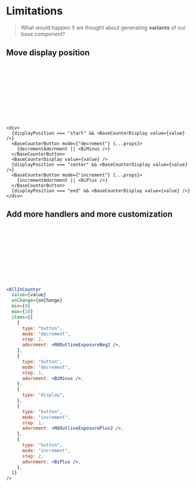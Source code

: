 
# Limitations

> What would happen if we thought about generating **variants** of our base
> component?

## Move display position

<div style={{ width: "100%", height: 100 }}>
  <Svg>
    <CounterEx1 />
  </Svg>
</div>

```tsx filename="AllInCounter.jsx" diffAddLines="[2,7,11]" diffRemoveLines="[6]"
<div>
  {displayPosition === "start" && <BaseCounterDisplay value={value} />}
  <BaseCounterButton mode={"decrement"} {...props}>
    {decrementAdornment || <BiMinus />}
  </BaseCounterButton>
  <BaseCounterDisplay value={value} />
  {displayPosition === "center" && <BaseCounterDisplay value={value} />}
  <BaseCounterButton mode={"increment"} {...props}>
    {incrementAdornment || <BiPlus />}
  </BaseCounterButton>
  {displayPosition === "end" && <BaseCounterDisplay value={value} />}
</div>
```

## Add more handlers and more customization

<div style={{ width: "100%", height: 200 }}>
  <Svg>
    <CounterEx2 />
  </Svg>
</div>

```jsx filename="AllInCounter.jsx"
<AllInCounter
  value={value}
  onChange={onChange}
  min={0}
  max={10}
  items={[
    {
      type: "button",
      mode: "decrement",
      step: 2,
      adornment: <MdOutlineExposureNeg2 />,
    },
    {
      type: "button",
      mode: "decrement",
      step: 1,
      adornment: <BiMinus />,
    },
    {
      type: "display",
    },
    {
      type: "button",
      mode: "increment",
      step: 1,
      adornment: <MdOutlineExposurePlus2 />,
    },
    {
      type: "button",
      mode: "increment",
      step: 2,
      adornment: <BiPlus />,
    },
  ]}
/>
```

